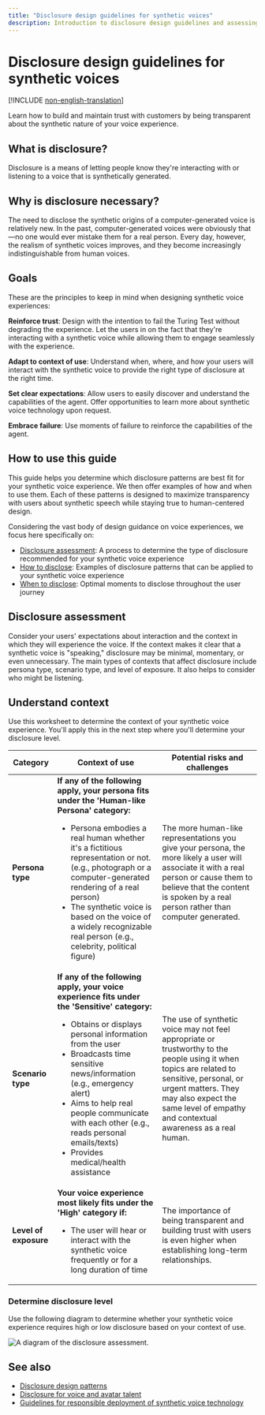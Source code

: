 ```yaml
---
title: "Disclosure design guidelines for synthetic voices"
description: Introduction to disclosure design guidelines and assessing disclosure level.
---
```


# Disclosure design guidelines for synthetic voices

[!INCLUDE [non-english-translation](../../includes/non-english-translation)]

Learn how to build and maintain trust with customers by being transparent about the synthetic nature of your voice experience.

## What is disclosure?

Disclosure is a means of letting people know they're interacting with or listening to a voice that is synthetically generated.

## Why is disclosure necessary?

The need to disclose the synthetic origins of a computer-generated voice is relatively new. In the past, computer-generated voices were obviously that—no one would ever mistake them for a real person. Every day, however, the realism of synthetic voices improves, and they become increasingly indistinguishable from human voices.

## Goals

These are the principles to keep in mind when designing synthetic voice experiences: 

**Reinforce trust**: Design with the intention to fail the Turing Test without degrading the experience. Let the users in on the fact that they're interacting with a synthetic voice while allowing them to engage seamlessly with the experience. 

**Adapt to context of use**: Understand when, where, and how your users will interact with the synthetic voice to provide the right type of disclosure at the right time. 

**Set clear expectations**: Allow users to easily discover and understand the capabilities of the agent. Offer opportunities to learn more about synthetic voice technology upon request. 

**Embrace failure**: Use moments of failure to reinforce the capabilities of the agent. 

## How to use this guide

This guide helps you determine which disclosure patterns are best fit for your synthetic voice experience. We then offer examples of how and when to use them. Each of these patterns is designed to maximize transparency with users about synthetic speech while staying true to human-centered design.

Considering the vast body of design guidance on voice experiences, we focus here specifically on:
- [Disclosure assessment](#disclosure-assessment): A process to determine the type of disclosure recommended for your synthetic voice experience
- [How to disclose](/azure/ai-foundry/responsible-ai/speech-service/text-to-speech/concepts-disclosure-patterns): Examples of disclosure patterns that can be applied to your synthetic voice experience
- [When to disclose](/azure/ai-foundry/responsible-ai/speech-service/text-to-speech/concepts-disclosure-patterns#when-to-disclose): Optimal moments to disclose throughout the user journey

## Disclosure assessment

Consider your users' expectations about interaction and the context in which they will experience the voice. If the context makes it clear that a synthetic voice is "speaking," disclosure may be minimal, momentary, or even unnecessary. The main types of contexts that affect disclosure include persona type, scenario type, and level of exposure. It also helps to consider who might be listening.

## Understand context

Use this worksheet to determine the context of your synthetic voice experience. You'll apply this in the next step where you'll determine your disclosure level.

|    Category   | Context of use  | Potential risks and challenges |
|----|----------|--------------|
| **Persona type**   | **If any of the following apply, your persona fits under the 'Human-like Persona' category:**<ul><li> Persona embodies a real human whether it's a fictitious representation or not. (e.g., photograph or a computer-generated rendering of a real person) </li><li> The synthetic voice is based on the voice of a widely recognizable real person (e.g., celebrity, political figure)</li></ul> | The more human-like representations you give your persona, the more likely a user will associate it with a real person or cause them to believe that the content is spoken by a real person rather than computer generated.  |
| **Scenario type** | **If any of the following apply,  your voice experience fits under the 'Sensitive' category:**<ul><li> Obtains or displays personal information from the user</li> <li> Broadcasts time sensitive news/information (e.g., emergency alert)</li><li> Aims to help real people communicate with each other (e.g., reads personal emails/texts)</li> <li> Provides medical/health assistance </li></ul>       | The use of synthetic voice may not feel appropriate or trustworthy to the people using it when topics are related to sensitive, personal, or urgent matters. They may also expect the same level of empathy and contextual awareness as a real human.  |
| **Level of exposure** |**Your voice experience most likely fits under the 'High' category if:** <ul><li>The user will hear or interact with the synthetic voice frequently or for a long duration of time </li></ul>    | The importance of being transparent and building trust with users is even higher when establishing long-term relationships.     |

### Determine disclosure level

Use the following diagram to determine whether your synthetic voice experience requires high or low disclosure based on your context of use.

![A diagram of the disclosure assessment.](media\flowchart.png)

## See also

* [Disclosure design patterns](/azure/ai-foundry/responsible-ai/speech-service/text-to-speech/concepts-disclosure-patterns)
* [Disclosure for voice and avatar talent](/azure/ai-foundry/responsible-ai/speech-service/text-to-speech/disclosure-voice-talent)
* [Guidelines for responsible deployment of synthetic voice technology](/azure/ai-foundry/responsible-ai/speech-service/text-to-speech/transparency-note)
